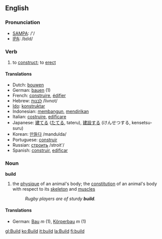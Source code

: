 ==English==

=== Pronunciation ===
*[[w:SAMPA|SAMPA]]: /'/
*[[w:IPA|IPA]]: /bɪld/

=== Verb ===
{{irregverb|build|[[builds]]|[[built]]|[[built]]|[[building]]}}
# to [[construct]]; to [[erect]]

==== Translations ====
*Dutch: [[bouwen]]
*German: [[bauen]] (1)
*French: [[construire]], [[édifier]]
*Hebrew: [[לבנות|לבנות]] /livnot/
*[[Ido]]: [[konstruktar]]
*Indonesian: [[bangun|membangun]], [[diri|mendirikan]]
*Italian: [[costruire]], [[edificare]]
*Japanese: [[建てる]] ([[たてる]], tateru), [[建設]]する (けんせつする, kensetsu-suru)
*Korean: [[만들다]] /mandulda/
*Portuguese: [[construir]]
*Russian: [[строить]] /stroit'/
*Spanish: [[construir]], [[edificar]]

===Noun===
'''build'''
# the [[physique]] of an animal's body; the [[constitution]] of an animal's body with respect to its [[skeleton]] and [[muscle]]s
#:''Rugby players are of sturdy '''build'''.''

====Translations====
*German: [[Bau]] ''m'' (1), [[Körperbau]] ''m'' (1)

[[gl:Build]]
[[ko:Build]]
[[it:build]]
[[la:Build]]
[[fi:build]]
